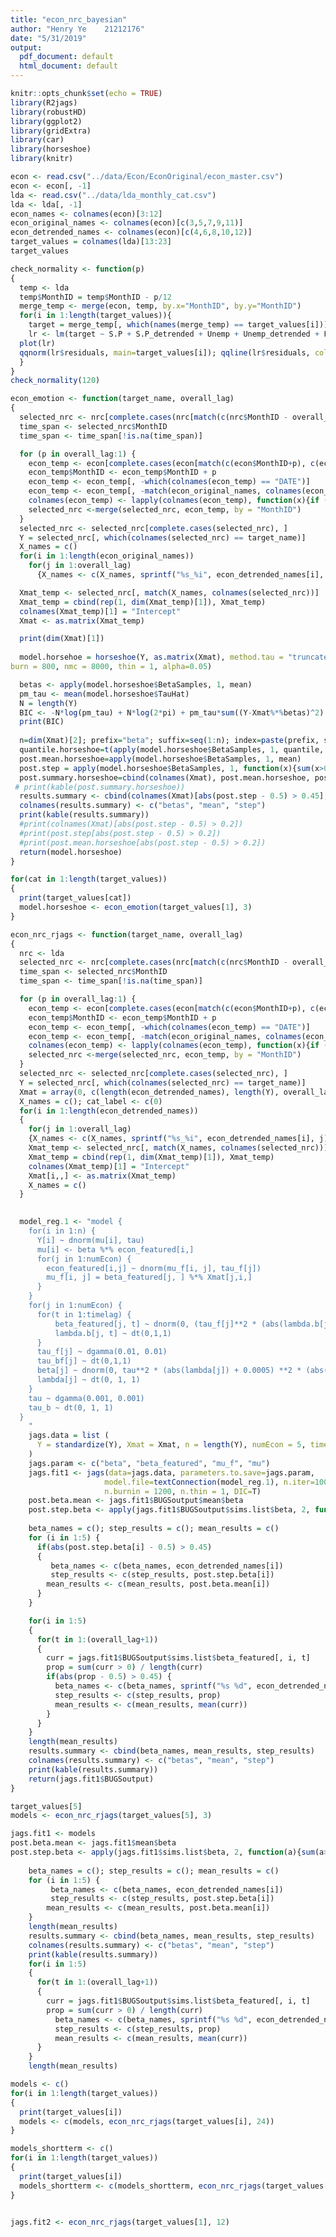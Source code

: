 ```yaml
---
title: "econ_nrc_bayesian"
author: "Henry Ye    21212176"
date: "5/31/2019"
output:
  pdf_document: default
  html_document: default
---
```


```r
knitr::opts_chunk$set(echo = TRUE)
library(R2jags)
library(robustHD)
library(ggplot2)
library(gridExtra)
library(car)
library(horseshoe)
library(knitr)
```

```r
econ <- read.csv("../data/Econ/EconOriginal/econ_master.csv")
econ <- econ[, -1]
lda <- read.csv("../data/lda_monthly_cat.csv")
lda <- lda[, -1]
econ_names <- colnames(econ)[3:12]
econ_original_names <- colnames(econ)[c(3,5,7,9,11)]
econ_detrended_names <- colnames(econ)[c(4,6,8,10,12)]
target_values = colnames(lda)[13:23]
target_values
```


```r
check_normality <- function(p)
{
  temp <- lda
  temp$MonthID = temp$MonthID - p/12
  merge_temp <- merge(econ, temp, by.x="MonthID", by.y="MonthID")
  for(i in 1:length(target_values)){
    target = merge_temp[, which(names(merge_temp) == target_values[i])]
    lr <- lm(target ~ S.P + S.P_detrended + Unemp + Unemp_detrended + Food.Beverage + Food.Beverage_detrended + GDP + GDP_detrended + Income + Income_detrended, data=merge_temp)
  plot(lr)
  qqnorm(lr$residuals, main=target_values[i]); qqline(lr$residuals, col="red")
  }
}
check_normality(120)
```


```r
econ_emotion <- function(target_name, overall_lag) 
{
  selected_nrc <- nrc[complete.cases(nrc[match(c(nrc$MonthID - overall_lag), c(nrc$MonthID)), ]), ]
  time_span <- selected_nrc$MonthID
  time_span <- time_span[!is.na(time_span)]

  for (p in overall_lag:1) {
    econ_temp <- econ[complete.cases(econ[match(c(econ$MonthID+p), c(econ$MonthID)), ]), ]
    econ_temp$MonthID <- econ_temp$MonthID + p
    econ_temp <- econ_temp[, -which(colnames(econ_temp) == "DATE")]
    econ_temp <- econ_temp[, -match(econ_original_names, colnames(econ_temp))]
    colnames(econ_temp) <- lapply(colnames(econ_temp), function(x){if (x != "MonthID") sprintf("%s_%i", x, p) else x})
    selected_nrc <-merge(selected_nrc, econ_temp, by = "MonthID")
  }
  selected_nrc <- selected_nrc[complete.cases(selected_nrc), ]
  Y = selected_nrc[, which(colnames(selected_nrc) == target_name)]
  X_names = c()
  for(i in 1:length(econ_original_names)) 
    for(j in 1:overall_lag) 
      {X_names <- c(X_names, sprintf("%s_%i", econ_detrended_names[i], j))}

  Xmat_temp <- selected_nrc[, match(X_names, colnames(selected_nrc))]
  Xmat_temp = cbind(rep(1, dim(Xmat_temp)[1]), Xmat_temp)
  colnames(Xmat_temp)[1] = "Intercept"
  Xmat <- as.matrix(Xmat_temp)

  print(dim(Xmat)[1])
  
  model.horsehoe = horseshoe(Y, as.matrix(Xmat), method.tau = "truncatedCauchy", method.sigma = "Jeffreys",
burn = 800, nmc = 8000, thin = 1, alpha=0.05)

  betas <- apply(model.horseshoe$BetaSamples, 1, mean)
  pm_tau <- mean(model.horseshoe$TauHat)
  N = length(Y)
  BIC <- -N*log(pm_tau) + N*log(2*pi) + pm_tau*sum((Y-Xmat%*%betas)^2) + (dim(Xmat)[2]+1)*log(N) 
  print(BIC)
  
  n=dim(Xmat)[2]; prefix="beta"; suffix=seq(1:n); index=paste(prefix, suffix, sep=".") 
  quantile.horseshoe=t(apply(model.horseshoe$BetaSamples, 1, quantile, prob=c(0.025, 0.5, 0.975))) 
  post.mean.horseshoe=apply(model.horseshoe$BetaSamples, 1, mean) 
  post.step = apply(model.horseshoe$BetaSamples, 1, function(x){sum(x>0) / length(x)})
  post.summary.horseshoe=cbind(colnames(Xmat), post.mean.horseshoe, post.step) 
 # print(kable(post.summary.horseshoe))
  results.summary <- cbind(colnames(Xmat)[abs(post.step - 0.5) > 0.45], post.mean.horseshoe[abs(post.step - 0.5) > 0.45], post.step[abs(post.step - 0.5) > 0.45])
  colnames(results.summary) <- c("betas", "mean", "step")
  print(kable(results.summary))
  #print(colnames(Xmat)[abs(post.step - 0.5) > 0.2])
  #print(post.step[abs(post.step - 0.5) > 0.2])
  #print(post.mean.horseshoe[abs(post.step - 0.5) > 0.2])
  return(model.horseshoe)
}
```

```r
for(cat in 1:length(target_values))
{
  print(target_values[cat])
  model.horseshoe <- econ_emotion(target_values[1], 3)
}
```



```r
econ_nrc_rjags <- function(target_name, overall_lag)
{
  nrc <- lda
  selected_nrc <- nrc[complete.cases(nrc[match(c(nrc$MonthID - overall_lag), c(nrc$MonthID)), ]), ]
  time_span <- selected_nrc$MonthID
  time_span <- time_span[!is.na(time_span)]

  for (p in overall_lag:1) {
    econ_temp <- econ[complete.cases(econ[match(c(econ$MonthID+p), c(econ$MonthID)), ]), ]
    econ_temp$MonthID <- econ_temp$MonthID + p
    econ_temp <- econ_temp[, -which(colnames(econ_temp) == "DATE")]
    econ_temp <- econ_temp[, -match(econ_original_names, colnames(econ_temp))]
    colnames(econ_temp) <- lapply(colnames(econ_temp), function(x){if (x != "MonthID") sprintf("%s_%i", x, p) else x})
    selected_nrc <-merge(selected_nrc, econ_temp, by = "MonthID")
  }
  selected_nrc <- selected_nrc[complete.cases(selected_nrc), ]
  Y = selected_nrc[, which(colnames(selected_nrc) == target_name)]
  Xmat = array(0, c(length(econ_detrended_names), length(Y), overall_lag + 1))
  X_names = c(); cat_label <- c(0)
  for(i in 1:length(econ_detrended_names)) 
  {
    for(j in 1:overall_lag) 
    {X_names <- c(X_names, sprintf("%s_%i", econ_detrended_names[i], j));}
    Xmat_temp <- selected_nrc[, match(X_names, colnames(selected_nrc))]
    Xmat_temp = cbind(rep(1, dim(Xmat_temp)[1]), Xmat_temp)
    colnames(Xmat_temp)[1] = "Intercept"
    Xmat[i,,] <- as.matrix(Xmat_temp)
    X_names = c()
  }

  
  model_reg.1 <- "model {
    for(i in 1:n) {
      Y[i] ~ dnorm(mu[i], tau)
      mu[i] <- beta %*% econ_featured[i,]
      for(j in 1:numEcon) {
        econ_featured[i,j] ~ dnorm(mu_f[i, j], tau_f[j])
        mu_f[i, j] = beta_featured[j, ] %*% Xmat[j,i,]
      }
    }
    for(j in 1:numEcon) {
      for(t in 1:timelag) {
          beta_featured[j, t] ~ dnorm(0, (tau_f[j]**2 * (abs(lambda.b[j, t]) + 0.0005) ** 2) * (abs(tau_bf[j]) + 0.0005) ** 2)
          lambda.b[j, t] ~ dt(0,1,1)
      }
      tau_f[j] ~ dgamma(0.01, 0.01)
      tau_bf[j] ~ dt(0,1,1)
      beta[j] ~ dnorm(0, tau**2 * (abs(lambda[j]) + 0.0005) **2 * (abs(tau_b) + 0.0005) ** 2)
      lambda[j] ~ dt(0, 1, 1)
    }
    tau ~ dgamma(0.001, 0.001)
    tau_b ~ dt(0, 1, 1)
  }
    "
    jags.data = list (
      Y = standardize(Y), Xmat = Xmat, n = length(Y), numEcon = 5, timelag = overall_lag + 1
    )
    jags.param <- c("beta", "beta_featured", "mu_f", "mu")
    jags.fit1 <- jags(data=jags.data, parameters.to.save=jags.param,
                     model.file=textConnection(model_reg.1), n.iter=10000, n.chains=1,
                     n.burnin = 1200, n.thin = 1, DIC=T)
    post.beta.mean <- jags.fit1$BUGSoutput$mean$beta
    post.step.beta <- apply(jags.fit1$BUGSoutput$sims.list$beta, 2, function(a){sum(a>0)/length(a)})
    
    beta_names = c(); step_results = c(); mean_results = c()
    for (i in 1:5) {
      if(abs(post.step.beta[i] - 0.5) > 0.45)
      {
         beta_names <- c(beta_names, econ_detrended_names[i])
         step_results <- c(step_results, post.step.beta[i])
        mean_results <- c(mean_results, post.beta.mean[i])
      }
    }

    for(i in 1:5)
    {
      for(t in 1:(overall_lag+1))
      {
        curr = jags.fit1$BUGSoutput$sims.list$beta_featured[, i, t]
        prop = sum(curr > 0) / length(curr)
        if(abs(prop - 0.5) > 0.45) {
          beta_names <- c(beta_names, sprintf("%s %d", econ_detrended_names[i], t-1))
          step_results <- c(step_results, prop)
          mean_results <- c(mean_results, mean(curr))
        }
      }
    }
    length(mean_results)
    results.summary <- cbind(beta_names, mean_results, step_results)
    colnames(results.summary) <- c("betas", "mean", "step")
    print(kable(results.summary))
    return(jags.fit1$BUGSoutput)
}
```

```r
target_values[5]
models <- econ_nrc_rjags(target_values[5], 3)
```

```r
jags.fit1 <- models
post.beta.mean <- jags.fit1$mean$beta
post.step.beta <- apply(jags.fit1$sims.list$beta, 2, function(a){sum(a>0)/length(a)})
    
    beta_names = c(); step_results = c(); mean_results = c()
    for (i in 1:5) {
         beta_names <- c(beta_names, econ_detrended_names[i])
         step_results <- c(step_results, post.step.beta[i])
        mean_results <- c(mean_results, post.beta.mean[i])
    }
    length(mean_results)
    results.summary <- cbind(beta_names, mean_results, step_results)
    colnames(results.summary) <- c("betas", "mean", "step")
    print(kable(results.summary))
    for(i in 1:5)
    {
      for(t in 1:(overall_lag+1))
      {
        curr = jags.fit1$BUGSoutput$sims.list$beta_featured[, i, t]
        prop = sum(curr > 0) / length(curr)
          beta_names <- c(beta_names, sprintf("%s %d", econ_detrended_names[i], t-1))
          step_results <- c(step_results, prop)
          mean_results <- c(mean_results, mean(curr))
      }
    }
    length(mean_results)
```

```r
models <- c()
for(i in 1:length(target_values))
{
  print(target_values[i])
  models <- c(models, econ_nrc_rjags(target_values[i], 24))
}
```



```r
models_shortterm <- c()
for(i in 1:length(target_values))
{
  print(target_values[i])
  models_shortterm <- c(models_shortterm, econ_nrc_rjags(target_values[i], 6))
}
  

```



```r
jags.fit2 <- econ_nrc_rjags(target_values[1], 12)

```




















